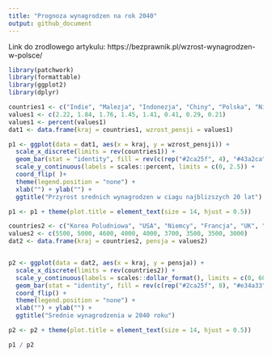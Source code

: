 ---
title: "Prognoza wynagrodzen na rok 2040"
output: github_document
---

Link do zrodlowego artykulu: https://bezprawnik.pl/wzrost-wynagrodzen-w-polsce/


```{r Code, echo=TRUE}
library(patchwork)
library(formattable)
library(ggplot2)
library(dplyr)

countries1 <- c("Indie", "Malezja", "Indonezja", "Chiny", "Polska", "Niemcy", "Wielka Brytania" , "USA")
values1 <- c(2.22, 1.84, 1.76, 1.45, 1.41, 0.41, 0.29, 0.21)
values1 <- percent(values1)
dat1 <- data.frame(kraj = countries1, wzrost_pensji = values1)

p1 <- ggplot(data = dat1, aes(x = kraj, y = wzrost_pensji)) +
  scale_x_discrete(limits = rev(countries1)) +
  geom_bar(stat = "identity", fill = rev(c(rep("#2ca25f", 4), "#43a2ca", rep("#e34a33", 3)))) +
  scale_y_continuous(labels = scales::percent, limits = c(0, 2.5)) +
  coord_flip( )+
  theme(legend.position = "none") +
  xlab("") + ylab("") +
  ggtitle("Przyrost srednich wynagrodzen w ciagu najblizszych 20 lat")

p1 <- p1 + theme(plot.title = element_text(size = 14, hjust = 0.5))

countries2 <- c("Korea Poludniowa", "USA", "Niemcy", "Francja", "UK", "Hiszpania", "Wlochy", "RPA", "Polska")
values2 <- c(5500, 5000, 4600, 4000, 4000, 3700, 3500, 3500, 3000)
dat2 <- data.frame(kraj = countries2, pensja = values2)


p2 <- ggplot(data = dat2, aes(x = kraj, y = pensja)) +
  scale_x_discrete(limits = rev(countries2)) +
  scale_y_continuous(labels = scales::dollar_format(), limits = c(0, 6000)) +
  geom_bar(stat = "identity", fill = rev(c(rep("#2ca25f", 8), "#e34a33"))) +
  coord_flip() +
  theme(legend.position = "none") +
  xlab("") + ylab("") +
  ggtitle("Srednie wynagrodzenia w 2040 roku")

p2 <- p2 + theme(plot.title = element_text(size = 14, hjust = 0.5))

p1 / p2 
```
